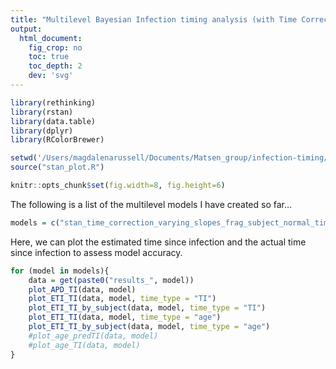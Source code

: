 ```yaml
---
title: "Multilevel Bayesian Infection timing analysis (with Time Correction)"
output:
  html_document:
    fig_crop: no
    toc: true
    toc_depth: 2
    dev: 'svg'
---
```


```r
library(rethinking)
library(rstan)
library(data.table)
library(dplyr)
library(RColorBrewer)

setwd('/Users/magdalenarussell/Documents/Matsen_group/infection-timing/Bayesian_Infant_Models/stan_models')
source("stan_plot.R")

knitr::opts_chunk$set(fig.width=8, fig.height=6)

```

The following is a list of the multilevel models I have created so far...

```r
models = c("stan_time_correction_varying_slopes_frag_subject_normal_time_correction", "stan_time_correction_varying_slopes_frag_subject")
```

Here, we can plot the estimated time since infection and the actual time since infection to assess model accuracy. 

```r
for (model in models){
    data = get(paste0("results_", model))
    plot_APD_TI(data, model)
    plot_ETI_TI(data, model, time_type = "TI")
    plot_ETI_TI_by_subject(data, model, time_type = "TI")
    plot_ETI_TI(data, model, time_type = "age")
    plot_ETI_TI_by_subject(data, model, time_type = "age")
    #plot_age_predTI(data, model)
    #plot_age_TI(data, model)
}
```
